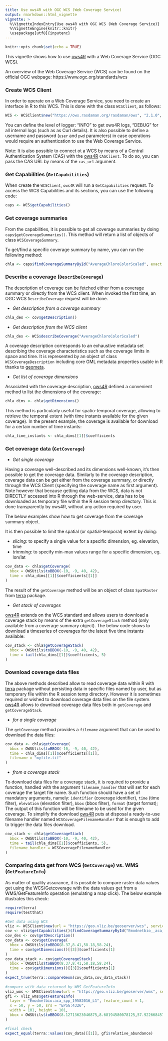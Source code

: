 ```yaml
---
title: Use ows4R with OGC WCS (Web Coverage Service)
output: rmarkdown::html_vignette
vignette: >
  %\VignetteIndexEntry{Use ows4R with OGC WCS (Web Coverage Service)}
  %\VignetteEngine{knitr::knitr}
  \usepackage[utf8]{inputenc}
---
```


```r
knitr::opts_chunk$set(echo = TRUE)
```

This vignette shows how to use [ows4R](https://github.com/eblondel/ows4R) with a Web Coverage Service (OGC WCS).

An overview of the Web Coverage Service (WCS) can be found on the official OGC webpage: https://www.ogc.org/standards/wcs

<a name="wcs-client"/>

### Create WCS Client

In order to operate on a Web Coverage Service, you need to create an interface in R to this WCS. This is done with the class ``WCSClient``, as follows:

```R
WCS <- WCSClient$new("https://ows.rasdaman.org/rasdaman/ows", "2.1.0", logger = "INFO")
```

You can define the level of logger: "INFO" to get ows4R logs, "DEBUG" for all internal logs (such as as Curl details). It is also possible to define a username and password (``user`` and ``pwd`` parameters) in case operations would require an authentication to use the Web Coverage Service. 

Note: It is also possible to connect ot a WCS by means of a Central Authentication System (CAS) with the [ows4R](https://github.com/eblondel/ows4R) `CASClient`. To do so, you can pass the CAS URL by means of the `cas_url` argument.

### Get Capabilities (``GetCapabilities``)

When create the ``WCSClient``, ``ows4R`` will run a ``GetCapabilities`` request. To access the WCS Capabilities and its sections, you can use the following code:

```R
caps <- WCS$getCapabilities()
```

### Get coverage summaries

From the capabilities, it is possible to get all coverage summaries by doing `caps$getCoverageSummaries()`. This method will return a list of objects of class `WCSCoverageSummary`.

To get/find a specific coverage summary by name, you can run the following method:

```R
chla <- caps$findCoverageSummaryById("AverageChloroColorScaled", exact = T)
```

### Describe a coverage (``DescribeCoverage``)

The description of coverage can be fetched either from a coverage summary or directly from the WCS client. When invoked the first time, an OGC WCS `DescribeCoverage` request will be done.

* *Get description from a coverage summary*

```R
chla_des <- cov$getDescription()
```

* *Get description from the WCS client*

```R
chla_des <- WCS$describeCoverage("AverageChloroColorScaled")
```

A coverage description corresponds to an exhaustive metadata set describing the coverage characteristics such as the coverage limits in space and time. It is represented by an object of class `WCSCoverageDescription` including core GML metadata properties usable in R thanks to [geometa](https://github.com/eblondel/geometa).

* *Get list of coverage dimensions*

Associated with the coverage description, [ows4R](https://github.com/eblondel/ows4R) defined a convenient method to list the dimensions of the coverage:

```R
chla_dims <- chla$getDimensions()
```

This method is particularly useful for spatio-temporal coverage, allowing to retrieve the temporal extent (with time instants available for the given coverage). In the present example, the coverage is available for download for a certain number of time instants:

```R
chla_time_instants <- chla_dims[[1]]$coefficients
```

### Get coverage data (``GetCoverage``)

* *Get single coverage*

Having a coverage well-described and its dimensions well-known, it's then possible to get the coverage data. Similarly to the coverage description, coverage data can be get either from the coverage summary, or directly through the WCS Client (specifying the coverage name as first argument). Note however that because getting data from the WCS, data is not DIRECTLY accessed into R through the web-service, data has to be downloaded as temporary file within the R session temp directory. This is done transparently by ows4R, without any action required by user.

The below examples show how to get coverage from the coverage summary object.

It is then possible to limit the spatial (or spatial-temporal) extent by doing:

* _slicing_: to specify a single value for a specific dimension, eg. elevation, time
* _trimming_: to specify min-max values range for a specific dimension, eg. lon/lat

```R
cov_data <- chla$getCoverage(
  bbox = OWSUtils$toBBOX(-10, -9, 40, 42), 
  time = chla_dims[[1]]$coefficients[[1]]
)
```

The result of the `getCoverage` method will be an object of class `SpatRaster` from [terra](https://cran.r-project.org/package=terra) package.

* *Get stack of coverages*

[ows4R](https://github.com/eblondel/ows4R) extends on the WCS standard and allows users to download a coverage stack by means of the extra `getCoverageStack` method (only available from a coverage summary object). The below code shows to download a timeseries of coverages for the latest five time instants available:

```R
cov_stack <- chla$getCoverageStack(
  bbox = OWSUtils$toBBOX(-10, -9, 40, 42), 
  time = tail(chla_dims[[1]]$coefficients, 5)
)
```

### Download coverage data files

The above methods described allow to read coverage data within R with [terra](https://cran.r-project.org/package=terra) package without persisting data in specific files named by user, but as temporary file within the R session temp directory. However it is sometimes required or wished to download coverage data files on the file system. [ows4R](https://github.com/eblondel/ows4R) allows to download coverage data files both in `getCoverage` and `getCoverageStack`.

* *for a single coverage*

The `getCoverage` method provides a `filename` argument that can be used to download the data files:

```R
cov_data <- chla$getCoverage(
  bbox = OWSUtils$toBBOX(-10, -9, 40, 42), 
  time = chla_dims[[1]]$coefficients[[1]],
  filename = "myfile.tif"
)
```
* *from a coverage stack*

To download data files for a coverage stack, it is required to provide a function, handled with the argument `filename_handler` that will set for each coverage the target file name. Such function should have a set of 
mandatory arguments, namely: `identifier` (coverage identifier), `time` (time filter), `elevation` (elevation filter), `bbox` (bbox filter), `format` (target format); The output of this function will be filename to be used for the given coverage.
To simplify the download [ows4R](https://github.com/eblondel/ows4R) puts at disposal a ready-to-use filename handler named `WCSCoverageFilenameHandler` that is enough to add to trigger the data files download.

```R
cov_stack <- chla$getCoverageStack(
  bbox = OWSUtils$toBBOX(-10, -9, 40, 42), 
  time = tail(chla_dims[[1]]$coefficients, 5),
  filename_handler = WCSCoverageFilenameHandler
)
```

### Comparing data get from WCS (`GetCoverage`) vs. WMS (`GetFeatureInfo`)

As matter of quality assurance, it is possible to compare raster data values get using the WCS/Getcoverage with the data values get from a WMS/GetFeatureInfo operation (emulating a map click). The below example illustrates this check:

```R
require(terra)
require(testthat)

#Get data using WCS
vliz <- WCSClient$new(url = "https://geo.vliz.be/geoserver/wcs", serviceVersion = "2.0.1", logger = "DEBUG")
cov <- vliz$getCapabilities()$findCoverageSummaryById("Emodnetbio__aca_spp_19582016_L1", exact = TRUE)
cov_des <- cov$getDescription()
cov_data <- cov$getCoverage(
  bbox = OWSUtils$toBBOX(8.37,8.41,58.18,58.24),
  time = cov$getDimensions()[[3]]$coefficients[1]
)
cov_data_stack <- cov$getCoverageStack(
  bbox = OWSUtils$toBBOX(8.37,8.41,58.18,58.24),
  time = cov$getDimensions()[[3]]$coefficients[1]
)
expect_true(terra::compareGeom(cov_data,cov_data_stack))
  
#compare with data returned by WMS GetFeatureInfo
vliz_wms <- WMSClient$new(url = "https://geo.vliz.be/geoserver/wms", service = "1.1.1", logger = "DEBUG")
gfi <- vliz_wms$getFeatureInfo(
  layer = "Emodnetbio:aca_spp_19582016_L1", feature_count = 1, 
  x = 50, y = 50, srs = "EPSG:4326", 
  width = 101, height = 101, 
  bbox = OWSUtils$toBBOX(8.12713623046875,8.68194580078125,57.92266845703125,58.47747802734375)
)

#final check
expect_equal(terra::values(cov_data)[[1]], gfi$relative_abundance)
```
